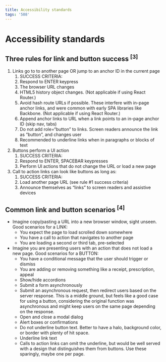 ```yaml
---
title: Accessibility standards
tags: '508'
---
```


# Accessibility standards

## Three rules for link and button success <sup id="heading3">\[3]</sup>

1. Links go to to another page OR jump to an anchor ID in the current page
   1. SUCCESS CRITERIA:
   2. Respond to ENTER keypress
   3. The browser URL changes
   4. HTML5 history object changes. (Not applicable if using React Router.)
   5. Avoid hash route URLs if possible. These interfere with in-page anchor links, and were common with early SPA libraries like Backbone. (Not applicable if using React Router.)
   6. Append anchor links to URL when a link points to an in-page anchor ID (skip nav, tabs)
   7. Do not add role=“button” to links. Screen readers announce the link as “button”, and changes user
   8. Recommended to underline links when in paragraphs or blocks of text
2. Buttons perform a UI action
   1. SUCCESS CRITERIA:
   2. Respond to ENTER, SPACEBAR keypresses
   3. Perform UI actions that do not change the URL or load a new page
3. Call to action links can look like buttons as long as:
   1. SUCCESS CRITERIA:
   2. Load another page URL (see rule #1 success criteria)
   3. Announce themselves as “links” to screen readers and assistive devices

## Common link and button scenarios <sup id="heading4">\[4]</sup>

- Imagine copy/pasting a URL into a new browser window, sight unseen. Good scenarios for a LINK:
  - You expect the page to load scrolled down somewhere
  - You have a call to action that navigates to another page
  - You are loading a second or third tab, pre-selected
- Imagine you are presenting users with an action that does not load a new page. Good scenarios for a BUTTON:
  - You have a conditional message that the user should trigger or dismiss
  - You are adding or removing something like a receipt, prescription, appeal
  - Show/hide accordions
  - Submit a form asynchronously
  - Submit an asynchronous request, then redirect users based on the server response. This is a middle ground, but feels like a good case for using a button, considering the original function was asynchronous and might keep users on the same page depending on the response.
  - Open and close a modal dialog
  - Alert boxes or confirmations
  - Do not underline button text. Better to have a halo, background color, or border with plenty of hit space.
  - Underline link text
  - Calls to action links can omit the underline, but would be well served with a design that distinguishes them from buttons. Use these sparingly, maybe one per page.
